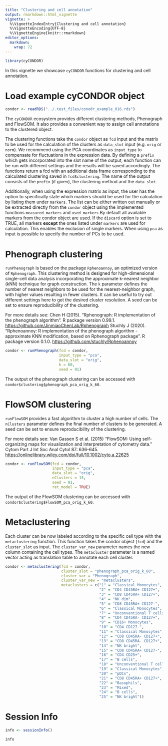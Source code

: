```yaml
---
title: "Clustering and cell annotation"
output: rmarkdown::html_vignette
vignette: >
  %\VignetteIndexEntry{Clustering and cell annotation}
  %\VignetteEncoding{UTF-8}
  %\VignetteEngine{knitr::rmarkdown}
editor_options: 
  markdown: 
    wrap: 72
---
```


```r
library(cyCONDOR)
```

In this vignette we showcase `cyCONDOR` functions for clustering and cell annotation.

# Load example cyCONDOR object
```r
condor <- readRDS("../.test_files/conodr_example_016.rds")
```

The `cyCONDOR` ecosystem provides different clustering methods, Phenograph and FlowSOM. It also provides a convenient way to assign cell annotations to the clustered object.

The clustering functions take the `condor` object as `fcd` input and the matrix to be used for the calculation of the clusters as `data_slot` input (e.g. `orig` or `norm`). We recommend using the PCA coordinates as `input_type` to compensate for fluctuations in the expression data. By defining a `prefix` which gets incorporated into the slot name of the output, each function can be run with different settings and the results will be saved accordingly. The functions return a fcd with an additional data frame corresponding to the calculated clustering saved in `fcd$clustering`. The name of the output consists of the `prefix` (if given), the clustering method and the `data_slot`.

Additionally, when using the expression matrix as input, the user has the option to specifically state which markers should be used for the calculation by listing them under `markers`. The list can be either written out manually or be extracted directly from the `condor` object using the implemented functions `measured_markers` and `used_markers` By default all available markers from the condor object are used. If the `discard` option is set to TRUE, all markers **except** the ones listed under `markers` are used for calculation. This enables the exclusion of single markers. When using `pca` as input is possible to specify the number of PCs to be used.

# Phenograph clustering

`runPhenograph` is based on the package `Rphenoannoy`, an optimized version of `Rphenograph`. This clustering method is designed for high-dimensional single-cell data analysis incorporating the approximate k-nearest neighbor (kNN) technique for graph construction. The `k` parameter defines the number of nearest neighbors to be used for the nearest-neighbor graph, with higher values resulting in fewer clusters. It can be useful to try out different settings here to get the desired cluster resolution. A seed can be set to ensure reproducibility of the clustering.

For more details see: 
Chen H (2015). "Rphenograph: R implementation of the phenograph algorithm". R package version 0.99.1. <https://github.com/JinmiaoChenLab/Rphenograph>
Stuchly J (2020). "Rphenoannoy: R implementation of the phenograph algorithm - approximate KNN modification, based on Rphenograph package". R package version 0.1.0. <https://github.com/stuchly/Rphenoannoy>

```r
condor <- runPhenograph(fcd = condor, 
                        input_type = "pca", 
                        data_slot = "orig", 
                        k = 60, 
                        seed = 91)
```
The output of the phenograph clustering can be accessed with `condor$clustering$phenograph_pca_orig_k_60`.

# FlowSOM clustering

`runFlowSOM` provides a fast algorithm to cluster a high number of cells. The `nClusters` parameter defines the final number of clusters to be generated. A seed can be set to ensure reproducibility of the clustering.

For more details see: Van Gassen S et al. (2015) "FlowSOM: Using self-organizing maps for visualization and interpretation of cytometry data." Cytom Part J Int Soc Anal Cytol 87: 636-645. <https://onlinelibrary.wiley.com/doi/full/10.1002/cyto.a.22625>

```r
condor <- runFlowSOM(fcd = condor, 
                     input_type = "pca", 
                     data_slot = "orig", 
                     nClusters = 15, 
                     seed = 91, 
                     ret_model = TRUE)
```
The output of the FlowSOM clustering can be accessed with `condor$clustering$FlowSOM_pca_orig_k_60`.


# Metaclustering

Each cluster can be now labeled according to the specific cell type with the `metaclustering` function. This function takes the condor object (`fcd`) and the `cluster_slot` as input. The `cluster_var_new` parameter names the new column containing the cell types. The `metacluster` parameter is a named vector acting as translation table to annotate each cell cluster.

```r
condor <- metaclustering(fcd = condor, 
                         cluster_slot = "phenograph_pca_orig_k_60", 
                         cluster_var = "Phenograph", 
                         cluster_var_new = "metaclusters", 
                         metaclusters = c("1" = "Classical Monocytes",
                                          "2" = "CD4 CD45RA+ CD127+",
                                          "3" = "CD8 CD45RA+ CD127+", 
                                          "4" = "NK dim",
                                          "5" = "CD8 CD45RA+ CD127-",
                                          "6" = "Classical Monocytes",
                                          "7" = "Unconventional T cells", 
                                          "8" = "CD4 CD45RA- CD127+",
                                          "9" = "CD16+ Monocytes",
                                          "10" = "CD4 CD127-",
                                          "11" = "Classical Monocytes", 
                                          "12" = "CD8 CD45RA- CD127+", 
                                          "13" = "CD8 CD45RA- CD127+",
                                          "14" = "NK bright",
                                          "15" = "CD8 CD45RA+ CD127-",
                                          "16" = "CD4 CD25+",
                                          "17" = "B cells",
                                          "18" = "Unconventional T cells",
                                          "19" = "Classical Monocytes",
                                          "20" = "pDCs",
                                          "21" = "CD8 CD45RA+ CD127+",
                                          "22" = "Basophils",
                                          "23" = "Mixed",
                                          "24" = "B cells",
                                          "25" = "NK bright"))
```

# Session Info
```r
info <- sessionInfo()

info
```


